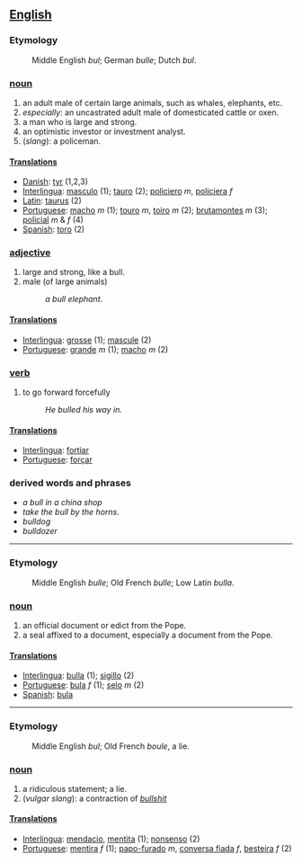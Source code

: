 ==[[English]]==
===Etymology===
:Middle English ''bul''; German ''bulle''; Dutch ''bul''.

=== [[noun]] ===
#an adult male of certain large animals, such as whales, elephants, etc.
#''especially'': an uncastrated adult male of domesticated cattle or oxen.
#a man who is large and strong.
#an optimistic investor or investment analyst.
#(''slang''): a policeman.
==== [[Translation]]s ====
*[[Danish]]: [[tyr]] (1,2,3)
*[[Interlingua]]: [[masculo]] (1); [[tauro]] (2); [[policiero]] ''m'', [[policiera]] ''f''
*[[Latin]]: [[taurus]] (2)
*[[Portuguese]]: [[macho]] ''m'' (1); [[touro]] ''m'', [[toiro]] ''m'' (2); [[brutamontes]] ''m'' (3); [[policial]] ''m'' & ''f'' (4)
*[[Spanish]]: [[toro]] (2)
=== [[adjective]] ===
#large and strong, like a bull.
#male (of large animals)
#:''a bull elephant''.
==== [[Translation]]s ====
*[[Interlingua]]: [[grosse]] (1); [[mascule]] (2)
*[[Portuguese]]: [[grande]] ''m'' (1); [[macho]] ''m'' (2)
=== [[verb]] ===
#to go forward forcefully
#:''He bulled his way in''.
==== [[Translation]]s ====
*[[Interlingua]]: [[fortiar]]
*[[Portuguese]]: [[forçar]]
===derived words and phrases===
*''a bull in a china shop''
*''take the bull by the horns''.
*''bulldog''
*''bulldozer''
----
===Etymology===
:Middle English ''bulle''; Old French ''bulle''; Low Latin ''bulla''.
=== [[noun]] ===
#an official document or edict from the Pope.
#a seal affixed to a document, especially a document from the Pope.
==== [[Translation]]s ====
*[[Interlingua]]: [[bulla]] (1); [[sigillo]] (2)
*[[Portuguese]]: [[bula]] ''f'' (1); [[selo]] ''m'' (2)
*[[Spanish]]: [[bula]]
----
===Etymology===
:Middle English ''bul''; Old French ''boule'', a lie.
=== [[noun]] ===
#a ridiculous statement; a lie.
#(''vulgar slang''): a contraction of ''[[bullshit]]''
==== [[Translation]]s ====
*[[Interlingua]]: [[mendacio]], [[mentita]] (1); [[nonsenso]] (2)
*[[Portuguese]]: [[mentira]] ''f'' (1); [[papo-furado]] ''m'', [[conversa fiada]] ''f'', [[besteira]] ''f'' (2)